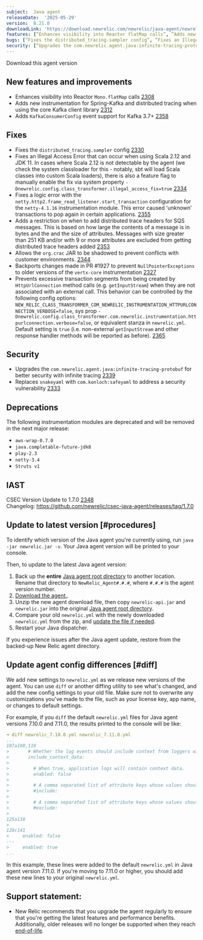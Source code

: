 ```yaml
---
subject:  Java agent
releaseDate:  '2025-05-29'
version:  8.21.0
downloadLink: 'https://download.newrelic.com/newrelic/java-agent/newrelic-agent/8.21.0/'
features: [“Enhances visibility into Reactor flatMap calls”, ”Adds new instrumentation for Spring-Kafka”, “Adds kafka-clients-spans-consumer instrumentation with distributed tracing support“, “Adds KafkaConsumerConfig event support for Kafka 3.7+”]
bugs: [“Fixes the distributed_tracing.sampler config”, “Fixes an Illegal Access Error that can occur when using Scala 2.12 and JDK 11”, “Fixes the netty.http2.frame_read_listener.start_transaction configuration”, “Adds a restriction on when to add distributed trace headers for SQS messages”, “Allows the org.crac JAR to be shadowed”, “Backports NullPointerException fix to older versions of vertx-core instrumentation”, “Prevents excessive transaction segments from being created by HttpUrlConnection method calls”]
security: [“Upgrades the com.newrelic.agent.java:infinite-tracing-protobuf for better security with infinite tracing”, “Replaces snakeyaml with com.konloch:safeyaml to address a security vulnerability”]
---
```

<ButtonGroup>
  <ButtonLink
    role="button"
    to="https://download.newrelic.com/newrelic/java-agent/newrelic-agent/8.21.0/"
    variant="primary"
  >
    Download this agent version
  </ButtonLink>
</ButtonGroup>

## New features and improvements

- Enhances visibility into Reactor `Mono.flatMap` calls [2308](https://github.com/newrelic/newrelic-java-agent/pull/2308)
- Adds new instrumentation for Spring-Kafka and distributed tracing when using the core Kafka client library [2312](https://github.com/newrelic/newrelic-java-agent/pull/2312)
- Adds `KafkaConsumerConfig` event support for Kafka 3.7+ [2358](https://github.com/newrelic/newrelic-java-agent/pull/2358)

## Fixes

- Fixes the `distributed_tracing.sampler` config [2330](https://github.com/newrelic/newrelic-java-agent/pull/2330)
- Fixes an Illegal Access Error that can occur when using Scala 2.12 and JDK 11. In cases where Scala 2.12 is not detectable by the agent (we check the system classloader for this - notably, sbt will load Scala classes into custom Scala loaders), there is also a feature flag to manually enable the fix via system property `-Dnewrelic.config.class_transformer.illegal_access_fix=true` [2334](https://github.com/newrelic/newrelic-java-agent/pull/2334)
- Fixes a logic error with the `netty.http2.frame_read_listener.start_transaction` configuration for the `netty-4.1.16` instrumentation module. This error caused ‘unknown’ transactions to pop again in certain applications. [2355](https://github.com/newrelic/newrelic-java-agent/pull/2355)
- Adds a restriction on when to add distributed trace headers for SQS messages. This is based on how large the contents of a message is in bytes and the and the size of attributes. Messages with size greater than 251 KB and/or with 9 or more attributes are excluded from getting distributed trace headers added [2353](https://github.com/newrelic/newrelic-java-agent/pull/2353)
- Allows the `org.crac` JAR to be shadowed to prevent conflicts with customer environments. [2344](https://github.com/newrelic/newrelic-java-agent/pull/2344)
- Backports changes made in PR #1927 to prevent `NullPointerExceptions` to older versions of the `vertx-core` instrumentation [2327](https://github.com/newrelic/newrelic-java-agent/pull/2327)
- Prevents excessive transaction segments from being created by `HttpUrlConnection` method calls (e.g. `getInputStream`) when they are not associated with an external call. This behavior can be controlled by the following config options: `NEW_RELIC_CLASS_TRANSFORMER_COM_NEWRELIC_INSTRUMENTATION_HTTPURLCONNECTION_VERBOSE=false`, sys prop `-Dnewrelic.config.class_transformer.com.newrelic.instrumentation.httpurlconnection.verbose=false`, or equivalent stanza in `newrelic.yml`. Default setting is `true` (i.e. non-external `getInputStream` and other response handler methods will be reported as before). [2365](https://github.com/newrelic/newrelic-java-agent/pull/2365)

## Security

- Upgrades the `com.newrelic.agent.java:infinite-tracing-protobuf` for better security with infinite tracing [2339](https://github.com/newrelic/newrelic-java-agent/pull/2339)
- Replaces `snakeyaml` with `com.konloch:safeyaml` to address a security vulnerability [2333](https://github.com/newrelic/newrelic-java-agent/pull/2333)

## Deprecations

The following instrumentation modules are deprecated and will be removed in the next major release:

- `aws-wrap-0.7.0`
- `java.completable-future-jdk8`
- `play-2.3`
- `netty-3.4`
- `Struts v1`

## IAST

CSEC Version Update to 1.7.0 [2348](https://github.com/newrelic/newrelic-java-agent/pull/2348)  
Changelog: https://github.com/newrelic/csec-java-agent/releases/tag/1.7.0

## Update to latest version [#procedures]

To identify which version of the Java agent you're currently using, run `java -jar newrelic.jar -v`. Your Java agent version will be printed to your console.

Then, to update to the latest Java agent version:

1. Back up the **entire** [Java agent root directory](/docs/agents/manage-apm-agents/troubleshooting/find-agent-root-directory#java-agent) to another location. Rename that directory to `NewRelic_Agent#.#.#`, where `#.#.#` is the agent version number.
2. [Download the agent.](/docs/release-notes/agent-release-notes/java-release-notes).
3. Unzip the new agent download file, then copy `newrelic-api.jar` and `newrelic.jar` into the original [Java agent root directory](/docs/agents/manage-apm-agents/troubleshooting/find-agent-root-directory#java-agent).
4. Compare your old `newrelic.yml` with the newly downloaded `newrelic.yml` from the zip, and [update the file if needed](#diff).
5. Restart your Java dispatcher.

If you experience issues after the Java agent update, restore from the backed-up New Relic agent directory.

## Update agent config differences [#diff]

We add new settings to `newrelic.yml` as we release new versions of the agent. You can use `diff` or another diffing utility to see what's changed, and add the new config settings to your old file. Make sure not to overwrite any customizations you've made to the file, such as your license key, app name, or changes to default settings.

For example, if you `diff` the default `newrelic.yml` files for Java agent versions 7.10.0 and 7.11.0, the results printed to the console will be like:

```yaml
➜ diff newrelic_7.10.0.yml newrelic_7.11.0.yml
...
107a108,119
>       # Whether the log events should include context from loggers with support for that.
>       include_context_data:
>
>         # When true, application logs will contain context data.
>         enabled: false
>
>         # A comma separated list of attribute keys whose values should be sent to New Relic.
>         #include:
>
>         # A comma separated list of attribute keys whose values should not be sent to New Relic.
>         #exclude:
>
125a138
>
128c141
<     enabled: false
---
>     enabled: true
...
```

In this example, these lines were added to the default `newrelic.yml` in Java agent version 7.11.0. If you're moving to 7.11.0 or higher, you should add these new lines to your original `newrelic.yml`.

## Support statement:

* New Relic recommends that you upgrade the agent regularly to ensure that you're getting the latest features and performance benefits. Additionally, older releases will no longer be supported when they reach [end-of-life](https://docs.newrelic.com/docs/using-new-relic/cross-product-functions/install-configure/notification-changes-new-relic-saas-features-distributed-software/).


